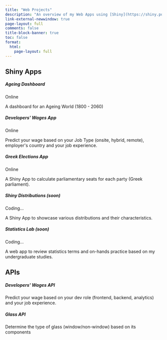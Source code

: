 ```yaml
---
title: "Web Projects"
description: "An overview of my Web Apps using [Shiny](https://shiny.posit.co/). Most of them are hosted on [shinyapps.io](https://www.shinyapps.io/) and soon some of them are going to be running on the browser using [Shinylive](https://github.com/posit-dev/shinylive). I have also developed several APIs for some of my models using [plumber](https://www.rplumber.io/) and Docker."
link-external-newwindow: true
page-layout: full
comments: false
title-block-banner: true
toc: false
format: 
  html:
    page-layout: full
---
```


## Shiny Apps

```{=html}
<div class= "cards-wrapper">
<div class="card border-dark" id="sa1">
    <div class="card-body">
      <h5 class="card-title">Ageing Dashboard</h5>
       <div class="d-flex justify-content-center mb-2">
      <span class="badge rounded-pill bg-primary">Online</span>
      </div>
      <p class="card-text">A dashboard for an Ageing World (1800 - 2060)</p>
    </div>
    <div class="sh-card-footer text-center">
     <a class="btn btn-outline-dark" href="https://stesiam.shinyapps.io/AgeingDashboard" role="button"><i class="fa-solid fa-globe"></i></a>
     <a class="btn btn-outline-dark" href="https://github.com/stesiam/AgeingDashboard" role="button"><i class="fa-brands fa-github"></i></a>
     <a class="btn btn-outline-dark" href="https://hub.docker.com/r/stesiam/ageing-dashboard" role="button"><i class="fa-solid fa-cube"></i></a>
    </div>
</div>
<div class="card border-dark" id="sa5">
    <div class="card-body">
      <h5 class="card-title">Developers' Wages App️</h5>
      <div class="d-flex justify-content-center mb-2">
      <span class="badge rounded-pill bg-primary">Online</span>
      </div>
      <p class="card-text">Predict your wage based on your Job Type (onsite, hybrid, remote), employer's country and your job experience.</p>
    </div>
    <div class="sh-card-footer text-center">
     <a class="btn btn-outline-dark" href="https://stesiam.shinyapps.io/Dev-Wages-App/" role="button">
     <i class="fa-solid fa-globe"></i></a>
     <a class="btn btn-outline-dark" href="https://github.com/stesiam/Dev-Wages-App" role="button"><i class="fa-brands fa-github"></i></a>
     <a class="btn btn-outline-dark" href="https://hub.docker.com/r/stesiam/dev-wages-app" role="button"><i class="fa-solid fa-cube"></i></a>
    </div>
</div>
<div class="card border-dark" id="sa4">
    <div class="card-body">
      <h5 class="card-title">Greek Elections App</h5>
      <div class="d-flex justify-content-center mb-2">
      <span class="badge rounded-pill bg-primary">Online</span>
      </div>
      <p class="card-text">A Shiny App to calculate parliamentary seats for each party (Greek parliament).</p>
    </div>
    <div class="sh-card-footer text-center">
     <a class="btn btn-outline-dark" href="https://stesiam.shinyapps.io/Greek-Elections-App/" role="button">
     <i class="fa-solid fa-globe"></i></a>
     <a class="btn btn-outline-dark" href="https://github.com/stesiam/Greek-Elections-App" role="button"><i class="fa-brands fa-github"></i></a>
     <a class="btn btn-outline-dark" href="https://hub.docker.com/repository/docker/stesiam/greek-elections-app" role="button"><i class="fa-solid fa-cube"></i></a>
    </div>
</div>
<div class="card border-dark" id="sa2">
    <div class="card-body">
      <h5 class="card-title">Shiny Distributions (soon)</h5>
       <div class="d-flex justify-content-center mb-2">
      <span class="badge rounded-pill bg-black">Coding...</span>
      </div>
      <p class="card-text">A Shiny App to showcase various distributions and their characteristics.</p>
    </div>
    <div class="sh-card-footer text-center">
     <a class="btn btn-outline-dark" href="https://stesiam.shinyapps.io/Shiny-Distributions/" role="button">
     <i class="fa-solid fa-globe"></i></a>
     <a class="btn btn-outline-dark" href="https://github.com/stesiam/ShinyDistributions" role="button"><i class="fa-brands fa-github"></i></a>
     <a class="btn btn-outline-dark" href="https://hub.docker.com/r/stesiam/shiny-distributions" role="button"><i class="fa-solid fa-cube"></i></a>
    </div>
</div>
<div class="card border-dark" id="sa3">
    <div class="card-body">
      <h5 class="card-title">Statistics Lab (soon)</h5>
      <div class="d-flex justify-content-center mb-2">
      <span class="badge rounded-pill bg-black">Coding...</span>
      </div>
      <p class="card-text">A web app to review statistics terms and on-hands practice based on my undergraduate studies.</p>
    </div>
    <div class="sh-card-footer text-center">
     <a class="btn btn-outline-dark" href="" role="button">
     <i class="fa-solid fa-globe"></i></a>
     <a class="btn btn-outline-dark" href="" role="button"><i class="fa-brands fa-github"></i></a>
     <a class="btn btn-outline-dark" href="https://hub.docker.com/r/stesiam/dev-wages" role="button"><i class="fa-solid fa-cube"></i></a>
    </div>
</div>
</div>
```

## APIs

```{=html}
<div class= "cards-wrapper">
<div class="card border-dark">
    <div class="card-body">
      <h5 class="card-title">Developers' Wages API</h5>
      <p class="card-text">Predict your wage based on your dev role (frontend, backend, analytics) and your job experience.</p>
    </div>
    <div class="sh-card-footer text-center">
     <a class="btn btn-outline-dark" href="https://github.com/stesiam/Dev-Wages-Api" role="button"><i class="fa-brands fa-github"></i></a>
     <a class="btn btn-outline-dark" href="https://hub.docker.com/r/stesiam/dev-wages" role="button"><i class="fa-solid fa-cube"></i></a>
    </div>
</div>
<div class="card border-dark">
    <div class="card-body">
      <h5 class="card-title">Glass API</h5>
      <p class="card-text">Determine the type of glass (window/non-window) based on its components</p>
    </div>
    <div class="sh-card-footer text-center">
     <a class="btn btn-outline-dark" href="https://github.com/stesiam/GlassAPI" role="button"><i class="fa-brands fa-github"></i></a>
     <a class="btn btn-outline-dark" href="https://hub.docker.com/r/stesiam/glass-api" role="button"><i class="fa-solid fa-cube"></i></a>
    </div>
</div>
</div>
```
